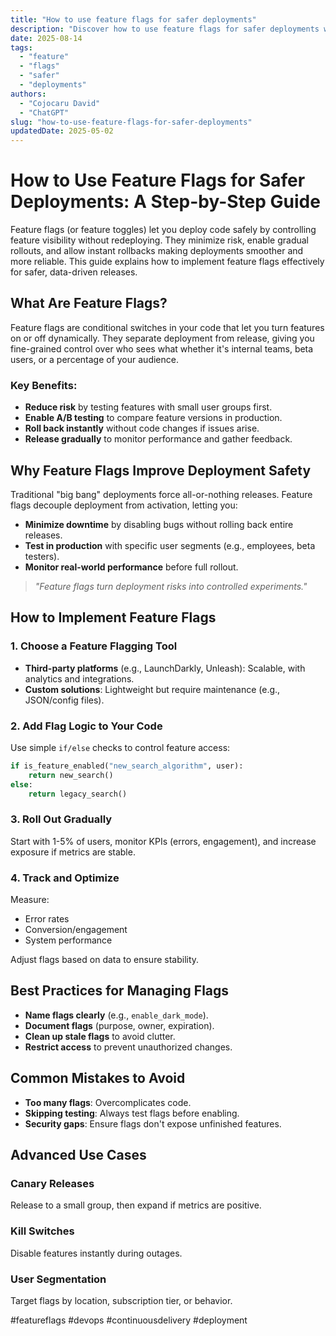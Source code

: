 ```yaml
---
title: "How to use feature flags for safer deployments"
description: "Discover how to use feature flags for safer deployments with this in-depth guide, providing actionable insights and practical tips to boost your knowledge and results."
date: 2025-08-14
tags:
  - "feature"
  - "flags"
  - "safer"
  - "deployments"
authors:
  - "Cojocaru David"
  - "ChatGPT"
slug: "how-to-use-feature-flags-for-safer-deployments"
updatedDate: 2025-05-02
---
```


# How to Use Feature Flags for Safer Deployments: A Step-by-Step Guide  

Feature flags (or feature toggles) let you deploy code safely by controlling feature visibility without redeploying. They minimize risk, enable gradual rollouts, and allow instant rollbacks making deployments smoother and more reliable. This guide explains how to implement feature flags effectively for safer, data-driven releases.  

## What Are Feature Flags?  

Feature flags are conditional switches in your code that let you turn features on or off dynamically. They separate deployment from release, giving you fine-grained control over who sees what whether it's internal teams, beta users, or a percentage of your audience.  

### Key Benefits:  
- **Reduce risk** by testing features with small user groups first.  
- **Enable A/B testing** to compare feature versions in production.  
- **Roll back instantly** without code changes if issues arise.  
- **Release gradually** to monitor performance and gather feedback.  

## Why Feature Flags Improve Deployment Safety  

Traditional "big bang" deployments force all-or-nothing releases. Feature flags decouple deployment from activation, letting you:  

- **Minimize downtime** by disabling bugs without rolling back entire releases.  
- **Test in production** with specific user segments (e.g., employees, beta testers).  
- **Monitor real-world performance** before full rollout.  

> _"Feature flags turn deployment risks into controlled experiments."_  

## How to Implement Feature Flags  

### 1. Choose a Feature Flagging Tool  
- **Third-party platforms** (e.g., LaunchDarkly, Unleash): Scalable, with analytics and integrations.  
- **Custom solutions**: Lightweight but require maintenance (e.g., JSON/config files).  

### 2. Add Flag Logic to Your Code  
Use simple `if/else` checks to control feature access:  

```python  
if is_feature_enabled("new_search_algorithm", user):  
    return new_search()  
else:  
    return legacy_search()  
```  

### 3. Roll Out Gradually  
Start with 1-5% of users, monitor KPIs (errors, engagement), and increase exposure if metrics are stable.  

### 4. Track and Optimize  
Measure:  
- Error rates  
- Conversion/engagement  
- System performance  

Adjust flags based on data to ensure stability.  

## Best Practices for Managing Flags  

- **Name flags clearly** (e.g., `enable_dark_mode`).  
- **Document flags** (purpose, owner, expiration).  
- **Clean up stale flags** to avoid clutter.  
- **Restrict access** to prevent unauthorized changes.  

## Common Mistakes to Avoid  

- **Too many flags**: Overcomplicates code.  
- **Skipping testing**: Always test flags before enabling.  
- **Security gaps**: Ensure flags don't expose unfinished features.  

## Advanced Use Cases  

### Canary Releases  
Release to a small group, then expand if metrics are positive.  

### Kill Switches  
Disable features instantly during outages.  

### User Segmentation  
Target flags by location, subscription tier, or behavior.  

#featureflags #devops #continuousdelivery #deployment